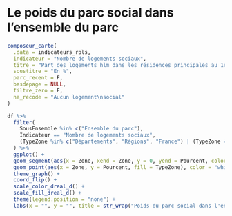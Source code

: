 # Le poids du parc social dans l'ensemble du parc {#poidsduparc}

```r
composeur_carte(
  .data = indicateurs_rpls,
  indicateur = "Nombre de logements sociaux",
  titre = "Part des logements hlm dans les résidences principales au 1er janvier 2018",
  soustitre = "En %",
  parc_recent = F,
  basdepage = NULL,
  filtre_zero = F,
  na_recode = "Aucun logement\nsocial"
)
```

```r
df %>%
  filter(
    SousEnsemble %in% c("Ensemble du parc"),
    Indicateur == "Nombre de logements sociaux",
    (TypeZone %in% c("Départements", "Régions", "France") | (TypeZone == "Epci" & CodeZone %in% epci_ref$EPCI))
  ) %>%
  ggplot() +
  geom_segment(aes(x = Zone, xend = Zone, y = 0, yend = Pourcent, color = TypeZone)) +
  geom_point(aes(x = Zone, y = Pourcent, fill = TypeZone), color = "white", pch = 21) +
  theme_graph() +
  coord_flip() +
  scale_color_dreal_d() +
  scale_fill_dreal_d() +
  theme(legend.position = "none") +
  labs(x = "", y = "", title = str_wrap("Poids du parc social dans l'ensemble du parc", 30), caption = caption_poids)
```
